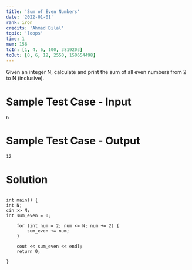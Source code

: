 ```yaml
---
title: 'Sum of Even Numbers'
date: '2022-01-01'
rank: iron
credits: 'Ahmad Bilal'
topic: 'loops'
time: 1
mem: 156
tcIn: [1, 4, 6, 100, 3819203]
tcOut: [0, 6, 12, 2550, 150654498]
---
```



Given an integer N, calculate and print the sum of all even numbers from 2 to N (inclusive).


# Sample Test Case - Input

```
6
```

# Sample Test Case - Output

```
12
```

# Solution

```

int main() {
int N;
cin >> N;
int sum_even = 0;

    for (int num = 2; num <= N; num += 2) {
        sum_even += num;
    }

    cout << sum_even << endl;
    return 0;

}

```